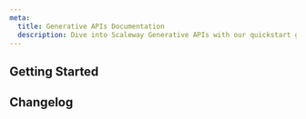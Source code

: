 ```yaml
---
meta:
  title: Generative APIs Documentation
  description: Dive into Scaleway Generative APIs with our quickstart guides, how-tos, tutorials and more.
---
```


<ProductHeader
   productName="Generative APIs"
   productLogo="inference"
   description="Generative APIs is a new product."
   url="/ai-data/generative-apis/quickstart"
   label="Generative APIs Quickstart"
/>

## Getting Started

<Grid>
    <SummaryCard
        title="Quickstart"
        icon="rocket"
        description="Learn how to create, connect to, and delete a Generative APIs endpoint in a few steps."
        label="View Quickstart"
        url="/ai-data/generative-apis/quickstart/"
    />
    <SummaryCard
        title="Concepts"
        icon="information-circle-outline"
        description="Core concepts that give you a better understanding of Scaleway Generative APIs."
        label="View Concepts"
        url="/ai-data/generative-apis/concepts/"
    />
    <SummaryCard
        title="How-tos"
        icon="help-circle-outline"
        description="Check our guides about creating and managing Generative APIs endpoints."
        label="View How-tos"
        url="/ai-data/generative-apis/how-to/"
    />
    <SummaryCard
        title="Additional content"
        icon="book-open-outline"
        description="Guides to help you choose a Generative APIs endpoint, understand pricing and advanced configuration."
        label="View additional content"
        url="/ai-data/generative-apis/reference-content/"
    />
</Grid>

<ClickableBanner
    productLogo="cli"
    title="Generative APIs API"
    description="Learn how to create and manage your Scaleway Generative APIs endpoints through the API."
    url="https://www.scaleway.com/en/developers/api/generative-apis/"
    label="Go to Generative APIs API"
/>

## Changelog

<ChangelogList
    productName="generative-apis"
    numberOfChanges={3}
/>
